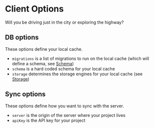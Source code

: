 # Client Options

Will you be driving just in the city or exploring the highway?

## DB options

These options define your local cache.

- `migrations` is a list of migrations to run on the local cache (which will define a schema, see [Schema](/docs/schema))
- `schema` is a hard coded schema for your local cache
- `storage` determines the storage engines for your local cache (see [Storage](/docs/storage))

## Sync options

These options define how you want to sync with the server.

- `server` is the origin of the server where your project lives
- `apiKey` is the API key for your project
